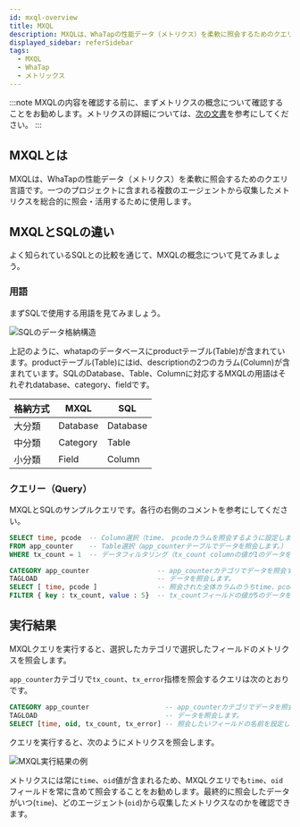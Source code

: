 ```yaml
---
id: mxql-overview
title: MXQL
description: MXQLは、WhaTapの性能データ（メトリクス）を柔軟に照会するためのクエリ言語です。
displayed_sidebar: referSidebar
tags:
  - MXQL
  - WhaTap
  - メトリックス
---
```


:::note
MXQLの内容を確認する前に、まずメトリクスの概念について確認することをお勧めします。メトリクスの詳細については、[次の文書](../metrics/common-metrics-intro)を参考にしてください。
:::

## MXQLとは

MXQLは、WhaTapの性能データ（メトリクス）を柔軟に照会するためのクエリ言語です。一つのプロジェクトに含まれる複数のエージェントから収集したメトリクスを総合的に照会・活用するために使用します。

## MXQLとSQLの違い

よく知られているSQLとの比較を通じて、MXQLの概念について見てみましょう。

### 用語

まずSQLで使用する用語を見てみましょう。

![SQLのデータ格納構造](https://img.whatap.io/media/images/mxql-6.png)

上記のように、whatapのデータベースにproductテーブル(Table)が含まれています。productテーブル(Table)にはid、descriptionの2つのカラム(Column)が含まれています。SQLのDatabase、Table、Columnに対応するMXQLの用語はそれぞれdatabase、category、fieldです。

| 格納方式  | MXQL     | SQL      |
| ----- | -------- | -------- |
| 大分類   | Database | Database |
| 中分類   | Category | Table    |
| 小分類   | Field    | Column   |

### クエリー（Query）

MXQLとSQLのサンプルクエリです。各行の右側のコメントを参考にしてください。

```sql title='간단한 SQL 쿼리'
SELECT time, pcode  -- Column選択（time、 pcodeカラムを照会するように設定します。）
FROM app_counter    -- Table選択（app_counterテーブルでデータを照会します。）
WHERE tx_count = 1  -- データフィルタリング（tx_count columnの値が1のデータを照会するように設定します。
```

```sql title='간단한 mxql 쿼리'
CATEGORY app_counter                 -- app_counterカテゴリでデータを照会するように設定します。
TAGLOAD                              -- データを照会します。
SELECT [ time, pcode ]               -- 照会された全体カラムのうちtime、pcodeフィールドを選択します。
FILTER { key : tx_count, value : 5}  -- tx_countフィールドの値が5のデータを残します。
```

## 実行結果

MXQLクエリを実行すると、選択したカテゴリで選択したフィールドのメトリクスを照会します。

`app_counter`カテゴリで`tx_count`、`tx_error`指標を照会するクエリは次のとおりです。

```sql title='MXQL 수행'
CATEGORY app_counter                   -- app_counterカテゴリでデータを照会するように設定します。
TAGLOAD                                -- データを照会します。
SELECT [time, oid, tx_count, tx_error] -- 照会したいフィールドの名前を設定します。
```

クエリを実行すると、次のようにメトリクスを照会します。

![MXQL実行結果の例](https://img.whatap.io/media/images/mxql_overview.png)

メトリクスには常に`time`、`oid`値が含まれるため、MXQLクエリでも`time`、`oid`フィールドを常に含めて照会することをお勧めします。最終的に照会したデータがいつ(`time`)、どのエージェント(`oid`)から収集したメトリクスなのかを確認できます。
